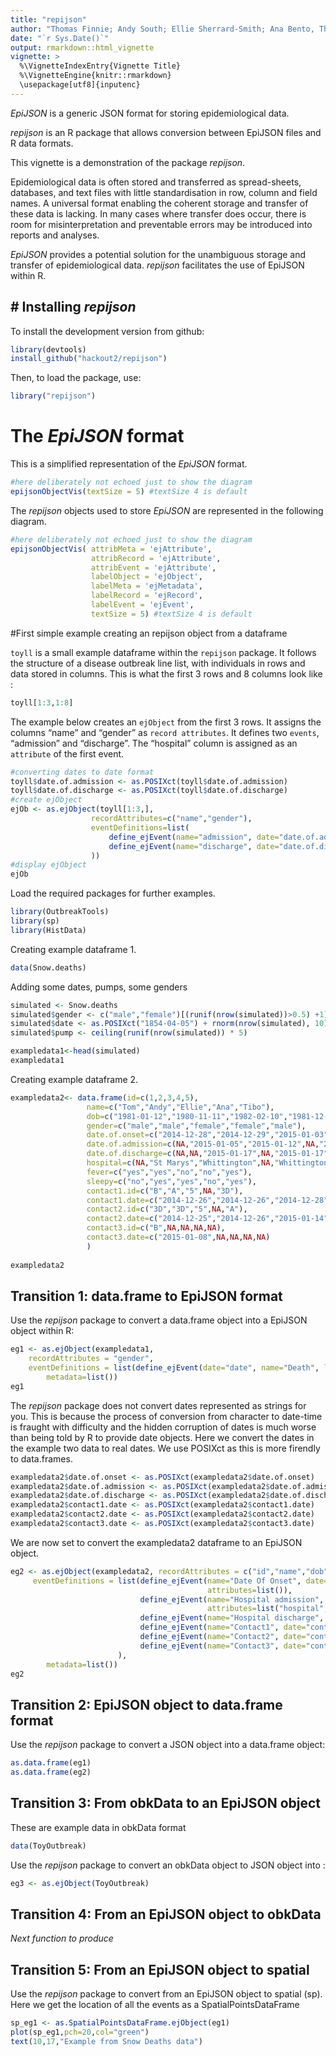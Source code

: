 ```yaml
---
title: "repijson"
author: "Thomas Finnie; Andy South; Ellie Sherrard-Smith; Ana Bento, Thibaut Jombart"
date: "`r Sys.Date()`"
output: rmarkdown::html_vignette
vignette: >
  %\VignetteIndexEntry{Vignette Title}
  %\VignetteEngine{knitr::rmarkdown}
  \usepackage[utf8]{inputenc}
---
```


*EpiJSON* is a generic JSON format for storing epidemiological data.   

*repijson* is an R package that allows conversion between EpiJSON files and R data formats.

This vignette is a demonstration of the package *repijson*.

Epidemiological data is often stored and transferred as spread-sheets, databases, and text files with little standardisation in row, column and field names. A universal format enabling the coherent storage and transfer of these data is lacking. In many cases where transfer does occur, there is room for misinterpretation and preventable errors may be introduced into reports and analyses.

*EpiJSON* provides a potential solution for the unambiguous storage and transfer of epidemiological data. *repijson* facilitates the use of EpiJSON within R. 


# Installing *repijson*
-------------
To install the development version from github:
```r
library(devtools)
install_github("hackout2/repijson")
```


Then, to load the package, use:
```r
library("repijson")
```

# The *EpiJSON* format

This is a simplified representation of the *EpiJSON* format.   

```r
#here deliberately not echoed just to show the diagram
epijsonObjectVis(textSize = 5) #textSize 4 is default
```

The *repijson* objects used to store *EpiJSON* are represented in the following diagram.
```r
#here deliberately not echoed just to show the diagram
epijsonObjectVis( attribMeta = 'ejAttribute',
                  attribRecord = 'ejAttribute',
                  attribEvent = 'ejAttribute',
                  labelObject = 'ejObject',
                  labelMeta = 'ejMetadata',
                  labelRecord = 'ejRecord',
                  labelEvent = 'ejEvent',
                  textSize = 5) #textSize 4 is default
```

#First simple example creating an repijson object from a dataframe

`toyll` is a small example dataframe within the `repijson` package. It follows the structure of a disease outbreak line list, with individuals in rows and data stored in columns. This is what the first 3 rows and 8 columns look like :
```r
toyll[1:3,1:8]
```

The example below creates an `ejObject` from the first 3 rows. It assigns the columns "name" and "gender" as `record attributes`. It defines two `events`, "admission" and "discharge". The "hospital" column is assigned as an `attribute` of the first event.
```r
#converting dates to date format
toyll$date.of.admission <- as.POSIXct(toyll$date.of.admission)
toyll$date.of.discharge <- as.POSIXct(toyll$date.of.discharge)
#create ejObject
ejOb <- as.ejObject(toyll[1:3,],
                  recordAttributes=c("name","gender"),
                  eventDefinitions=list(
                      define_ejEvent(name="admission", date="date.of.admission",attributes="hospital"),
                      define_ejEvent(name="discharge", date="date.of.discharge")
                  ))
#display ejObject
ejOb
```


Load the required packages for further examples.
```r
library(OutbreakTools)
library(sp)
library(HistData)
```


Creating example dataframe 1.
```r
data(Snow.deaths)
```
Adding some dates, pumps, some genders 
```r
simulated <- Snow.deaths
simulated$gender <- c("male","female")[(runif(nrow(simulated))>0.5) +1]
simulated$date <- as.POSIXct("1854-04-05") + rnorm(nrow(simulated), 10) * 86400
simulated$pump <- ceiling(runif(nrow(simulated)) * 5)

exampledata1<-head(simulated)
exampledata1
```

Creating example dataframe 2.
```r
exampledata2<- data.frame(id=c(1,2,3,4,5),
                 name=c("Tom","Andy","Ellie","Ana","Tibo"),
                 dob=c("1981-01-12","1980-11-11","1982-02-10","1981-12-09","1983-03-08"),
                 gender=c("male","male","female","female","male"),
                 date.of.onset=c("2014-12-28","2014-12-29","2015-01-03","2015-01-08","2015-01-04"),
                 date.of.admission=c(NA,"2015-01-05","2015-01-12",NA,"2015-01-14"),
                 date.of.discharge=c(NA,NA,"2015-01-17",NA,"2015-01-17"),
                 hospital=c(NA,"St Marys","Whittington",NA,"Whittington"),
                 fever=c("yes","yes","no","no","yes"),
                 sleepy=c("no","yes","yes","no","yes"),
                 contact1.id=c("B","A","5",NA,"3D"),
                 contact1.date=c("2014-12-26","2014-12-26","2014-12-28",NA,"2014-12-28"),
                 contact2.id=c("3D","3D","5",NA,"A"),
                 contact2.date=c("2014-12-25","2014-12-26","2015-01-14",NA,"2014-12-25"),
                 contact3.id=c("B",NA,NA,NA,NA),
                 contact3.date=c("2015-01-08",NA,NA,NA,NA)
                 )
            
exampledata2
```

################################################
## Transition 1: data.frame to EpiJSON format ##
################################################

Use the *repijson* package to convert a data.frame object into a EpiJSON object within R:

```r
eg1 <- as.ejObject(exampledata1,	
    recordAttributes = "gender",	
    eventDefinitions = list(define_ejEvent(date="date",	name="Death", location=list(x="x", y="y", proj4string=""), attributes="pump")),
 		metadata=list())		       
eg1
```

The *repijson* package does not convert dates represented as strings for you. This is because the process 
of conversion from character to date-time is fraught with difficulty and the hidden corruption of dates is much 
worse than being told by R to provide date objects. Here we convert the dates in the example two data to real 
dates. We use POSIXct as this is more firendly to data.frames.

```r
exampledata2$date.of.onset <- as.POSIXct(exampledata2$date.of.onset)
exampledata2$date.of.admission <- as.POSIXct(exampledata2$date.of.admission)
exampledata2$date.of.discharge <- as.POSIXct(exampledata2$date.of.discharge)
exampledata2$contact1.date <- as.POSIXct(exampledata2$contact1.date)
exampledata2$contact2.date <- as.POSIXct(exampledata2$contact2.date)
exampledata2$contact3.date <- as.POSIXct(exampledata2$contact3.date)
```

We are now set to convert the exampledata2 dataframe to an EpiJSON object.
```r
eg2 <- as.ejObject(exampledata2, recordAttributes = c("id","name","dob","gender"),
     eventDefinitions = list(define_ejEvent(name="Date Of Onset", date="date.of.onset", 
                                            attributes=list()),
                             define_ejEvent(name="Hospital admission", date="date.of.admission", 
											attributes=list("hospital", "fever", "sleepy")),
							 define_ejEvent(name="Hospital discharge", date="date.of.discharge"),
							 define_ejEvent(name="Contact1", date="contact1.date", attributes=list("contact1.id")),
							 define_ejEvent(name="Contact2", date="contact2.date", attributes=list("contact2.id")),
							 define_ejEvent(name="Contact3", date="contact3.date", attributes=list("contact3.id"))
						),
 		metadata=list())
eg2
```


#######################################################
## Transition 2: EpiJSON object to data.frame format ##
#######################################################

Use the *repijson* package to convert a JSON object into a data.frame object:
```r
as.data.frame(eg1)
as.data.frame(eg2)
```

#######################################################
## Transition 3: From obkData to an EpiJSON object   ##
#######################################################

These are example data in obkData format
```r
data(ToyOutbreak) 
```

Use the *repijson* package to convert an obkData object to JSON object into :
```r
eg3 <- as.ejObject(ToyOutbreak)
```

#######################################################
## Transition 4: From an EpiJSON object to obkData   ##
#######################################################

*Next function to produce*


#######################################################
## Transition 5: From an EpiJSON object to spatial   ##
#######################################################

Use the *repijson* package to convert from an EpiJSON object to spatial (sp). 
Here we get the location of all the events as a SpatialPointsDataFrame
```r
sp_eg1 <- as.SpatialPointsDataFrame.ejObject(eg1)
plot(sp_eg1,pch=20,col="green")
text(10,17,"Example from Snow Deaths data")
```
